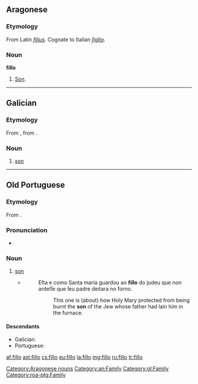 ==Aragonese==

===Etymology===
From Latin ''[[filius]]''. Cognate to Italian ''[[figlio]]''.

===Noun===
'''fillo'''

# [[son|Son]].
[[Category:Aragonese nouns]]
[[Category:an:Family]]
----
==Galician==

===Etymology===
From {{etyl|roa-ptg|gl}} {{term|fillo||son|lang=roa-ptg}}, from  {{etyl|la|gl}} {{term|filius|fīlius|son|lang=la}}.

===Noun===
{{gl-noun|m}}

# [[son]]

[[Category:gl:Family]]

----

==Old Portuguese==

===Etymology===
From {{etyl|la|roa-ptg}} {{term|filius|fīlius|son|lang=la}}.

===Pronunciation===
* {{IPA|/ˈfi.ʎo/|lang=roa-ptg}}

===Noun===
{{head|roa-ptg|noun|g=m|plural|fillos|feminine|filla|feminine plural|fillas}}

# [[son]]
#* {{roa-ptg-cite-cantigas|E|4|http://www.pbm.com/~lindahl/cantigas/facsimiles/E/058.html}}
#*: Eſta e como Santa maria guardou ao '''fillo''' do judeu que non ardeſſe que ſeu padre deitara no forno.
#*:: This one is (about) how Holy Mary protected from being burnt the '''son''' of the Jew whose father had lain him in the furnace.

====Descendants====
* Galician: {{l|gl|fillo}}
* Portuguese: {{l|pt|filho}}

[[Category:roa-ptg:Family]]

[[af:fillo]]
[[ast:fillo]]
[[cs:fillo]]
[[eu:fillo]]
[[la:fillo]]
[[mg:fillo]]
[[ru:fillo]]
[[tr:fillo]]